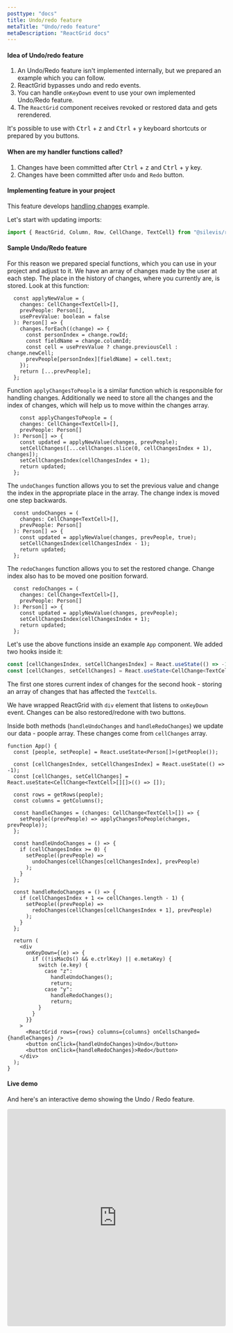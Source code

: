 ```yaml
---
posttype: "docs"
title: Undo/redo feature
metaTitle: "Undo/redo feature"
metaDescription: "ReactGrid docs"
---
```


#### Idea of Undo/redo feature

1. An Undo/Redo feature isn't implemented internally, but we prepared an example which you can follow.
2. ReactGrid bypasses undo and redo events.
3. You can handle `onKeyDown` event to use your own implemented Undo/Redo feature.
4. The `ReactGrid` component receives revoked or restored data and gets rerendered.

It's possible to use with <kbd>Ctrl</kbd> + <kbd>z</kbd> and <kbd>Ctrl</kbd> + <kbd>y</kbd> keyboard shortcuts or prepared by you buttons.

#### When are my handler functions called?

1. Changes have been committed after <kbd>Ctrl</kbd> + <kbd>z</kbd> and <kbd>Ctrl</kbd> + <kbd>y</kbd> key.
2. Changes have been committed after `Undo` and `Redo` button.

#### Implementing feature in your project

This feature develops [handling changes](/docs/3.1/2-implementing-core-features/1-handling-changes/) example.

Let's start with updating imports:

```ts
import { ReactGrid, Column, Row, CellChange, TextCell} from "@silevis/reactgrid";
```

#### Sample Undo/Redo feature

For this reason we prepared special functions, which you can use in your project and adjust to it.
We have an array of changes made by the user at each step. The place in the history of changes, where you currently are, is stored.
Look at this function:

```tsx
  const applyNewValue = (
    changes: CellChange<TextCell>[],
    prevPeople: Person[],
    usePrevValue: boolean = false
  ): Person[] => {
    changes.forEach((change) => {
      const personIndex = change.rowId;
      const fieldName = change.columnId;
      const cell = usePrevValue ? change.previousCell : change.newCell;
      prevPeople[personIndex][fieldName] = cell.text;
    });
    return [...prevPeople];
  };
```
Function `applyChangesToPeople` is a similar function which is responsible for handling changes.
Additionally we need to store all the changes and the index of changes, which will help us to move within the changes array.

```tsx
    const applyChangesToPeople = (
    changes: CellChange<TextCell>[],
    prevPeople: Person[]
  ): Person[] => {
    const updated = applyNewValue(changes, prevPeople);
    setCellChanges([...cellChanges.slice(0, cellChangesIndex + 1), changes]);
    setCellChangesIndex(cellChangesIndex + 1);
    return updated;
  };
```

The `undoChanges` function allows you to set the previous value and change the index in the appropriate place in the array.
The change index is moved one step backwards. 

```tsx
  const undoChanges = (
    changes: CellChange<TextCell>[],
    prevPeople: Person[]
  ): Person[] => {
    const updated = applyNewValue(changes, prevPeople, true);
    setCellChangesIndex(cellChangesIndex - 1);
    return updated;
  };
```
The `redoChanges` function allows you to set the restored change. Change index also has to be moved one position forward.

```tsx
  const redoChanges = (
    changes: CellChange<TextCell>[],
    prevPeople: Person[]
  ): Person[] => {
    const updated = applyNewValue(changes, prevPeople);
    setCellChangesIndex(cellChangesIndex + 1);
    return updated;
  };
```

Let's use the above functions inside an example `App` component. We added two hooks inside it:

```ts
const [cellChangesIndex, setCellChangesIndex] = React.useState(() => -1);
const [cellChanges, setCellChanges] = React.useState<CellChange<TextCell>[][]>(() => []);
```

The first one stores current index of changes for the second hook - storing an array of changes that has affected 
the `TextCells`.

We have wrapped ReactGrid with `div` element that listens to `onKeyDown` event. 
Changes can be also restored/redone with two buttons.

Inside both methods (`handleUndoChanges` and `handleRedoChanges`) we update our data - poople array.
These changes come from `cellChanges` array.

```tsx
function App() {
  const [people, setPeople] = React.useState<Person[]>(getPeople());

  const [cellChangesIndex, setCellChangesIndex] = React.useState(() => -1);
  const [cellChanges, setCellChanges] = React.useState<CellChange<TextCell>[][]>(() => []);
  
  const rows = getRows(people);
  const columns = getColumns();

  const handleChanges = (changes: CellChange<TextCell>[]) => { 
    setPeople((prevPeople) => applyChangesToPeople(changes, prevPeople)); 
  }; 

  const handleUndoChanges = () => {
    if (cellChangesIndex >= 0) {
      setPeople((prevPeople) =>
        undoChanges(cellChanges[cellChangesIndex], prevPeople)
      );
    }
  };

  const handleRedoChanges = () => {
    if (cellChangesIndex + 1 <= cellChanges.length - 1) {
      setPeople((prevPeople) =>
        redoChanges(cellChanges[cellChangesIndex + 1], prevPeople)
      );
    }
  };

  return (
    <div
      onKeyDown={(e) => {
        if ((!isMacOs() && e.ctrlKey) || e.metaKey) {
          switch (e.key) {
            case "z":
              handleUndoChanges();
              return;
            case "y":
              handleRedoChanges();
              return;
          }
        }
      }}
    >
      <ReactGrid rows={rows} columns={columns} onCellsChanged={handleChanges} />
      <button onClick={handleUndoChanges}>Undo</button>
      <button onClick={handleRedoChanges}>Redo</button>
    </div>
  );
}
```

#### Live demo

And here's an interactive demo showing the Undo / Redo feature.

<iframe src="https://codesandbox.io/embed/undo-redo-feature-dpozf?fontsize=14&hidenavigation=1&theme=dark"
  style="width:100%; height:500px; border:0; border-radius: 4px; overflow:hidden;"
  title="reactgrid-undo-redo-feature"
  allow="accelerometer; ambient-light-sensor; camera; encrypted-media; geolocation; gyroscope; hid; microphone; midi; payment; usb; vr; xr-spatial-tracking"
  sandbox="allow-forms allow-modals allow-popups allow-presentation allow-same-origin allow-scripts"
></iframe>

